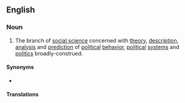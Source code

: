 ==English==
{{wikipedia|Political science}}

===Noun===
{{en-noun|-}}

# The branch of [[social science]] concerned with [[theory]], [[description]], [[analysis]] and [[prediction]] of [[political]] [[behavior]], [[political]] [[system]]s and [[politics]] broadly-construed.

====Synonyms====
* {{l|en|political science}} {{qualifier|much more common}}

====Translations====
{{trans-see|political science}}